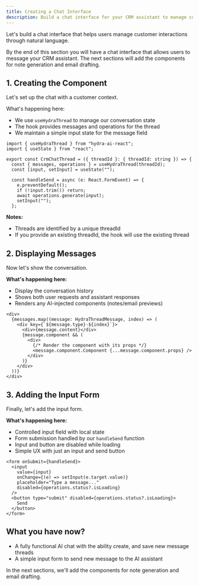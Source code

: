 ```yaml
---
title: Creating a Chat Interface
description: Build a chat interface for your CRM assistant to manage customer notes and emails.
---
```


Let's build a chat interface that helps users manage customer interactions through natural language.

<Callout>
  By the end of this section you will have a chat interface that allows users to
  message your CRM assistant. The next sections will add the components for note
  generation and email drafting.
</Callout>

## 1. Creating the Component

Let's set up the chat with a customer context.

What's happening here:

- We use `useHydraThread` to manage our conversation state
- The hook provides messages and operations for the thread
- We maintain a simple input state for the message field

```tsx title="src/components/CrmChatThread.tsx"
import { useHydraThread } from "hydra-ai-react";
import { useState } from "react";

export const CrmChatThread = ({ threadId }: { threadId: string }) => {
  const { messages, operations } = useHydraThread(threadId);
  const [input, setInput] = useState("");

  const handleSend = async (e: React.FormEvent) => {
    e.preventDefault();
    if (!input.trim()) return;
    await operations.generate(input);
    setInput("");
  };
```

**Notes:**

- Threads are identified by a unique threadId
- If you provide an existing threadId, the hook will use the existing thread

## 2. Displaying Messages

Now let's show the conversation.

**What's happening here:**

- Display the conversation history
- Shows both user requests and assistant responses
- Renders any AI-injected components (notes/email previews)

```tsx
<div>
  {messages.map((message: HydraThreadMessage, index) => (
    <div key={`${message.type}-${index}`}>
      <div>{message.content}</div>
      {message.component && (
        <div>
          {/* Render the component with its props */}
          <message.component.Component {...message.component.props} />
        </div>
      )}
    </div>
  ))}
</div>
```

## 3. Adding the Input Form

Finally, let's add the input form.

**What's happening here:**

- Controlled input field with local state
- Form submission handled by our `handleSend` function
- Input and button are disabled while loading
- Simple UX with just an input and send button

```tsx
<form onSubmit={handleSend}>
  <input
    value={input}
    onChange={(e) => setInput(e.target.value)}
    placeholder="Type a message..."
    disabled={operations.status?.isLoading}
  />
  <button type="submit" disabled={operations.status?.isLoading}>
    Send
  </button>
</form>
```

## What you have now?

- A fully functional AI chat with the ability create, and save new message threads
- A simple input form to send new message to the AI assistant

<Callout>
  In the next sections, we'll add the components for note generation and email
  drafting.
</Callout>
